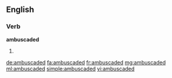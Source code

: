 ==English==

===Verb===
'''ambuscaded'''

# {{en-past of|ambuscade}}

[[de:ambuscaded]]
[[fa:ambuscaded]]
[[fr:ambuscaded]]
[[mg:ambuscaded]]
[[ml:ambuscaded]]
[[simple:ambuscaded]]
[[vi:ambuscaded]]
